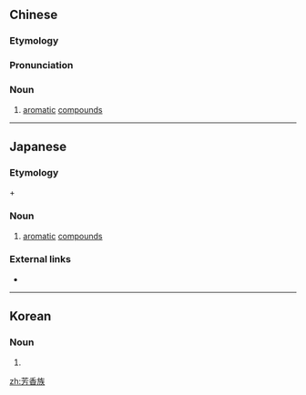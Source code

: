 ==Chinese==
{{zh-forms|type=21}}
{{wikipedia|lang=zh|芳香族}}

===Etymology===
{{zh-compound|芳香|族|aromatic|family, type}}

===Pronunciation===
{{zh-pron
|m=fāngxiāngzú
|c=fong1 hoeng1 zuk6
|cat=n
}}

===Noun===
{{zh-noun}}

# {{lb|zh|organic chemistry}} [[aromatic]] [[compound]]s

----

==Japanese==
{{ja-kanjitab|ほう|こう|ぞく|yomi=on}}

===Etymology===
{{m|ja|芳香||aromaticity|tr=hōkō}} + {{m|ja|族||family, type|tr=zoku}}

===Noun===
{{ja-noun|ほうこうぞく}}

# [[aromatic]] [[compound]]s

===External links===
* {{pedia|lang=ja}}

----

==Korean==
{{ko-hanjatab|芳|香|族}}

===Noun===
{{ko-noun|rv=banghyangjok|hangeul=방향족}}

# {{hanja form of|방향족|[[aromatic]] [[compound]]s}}

[[zh:芳香族]]